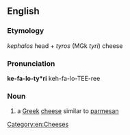 ==English==

===Etymology===
{{etyl|el}} ''kephalos'' head + ''tyros'' (MGk ''tyri'') cheese

===Pronunciation===
'''ke-fa-lo-ty*ri'''
{{rfp|lang=en}}
keh-fa-lo-TEE-ree

===Noun===
{{wikipedia}}
{{head|en|noun}}
# a [[Greek]] [[cheese]] similar to [[parmesan]]

[[Category:en:Cheeses]]